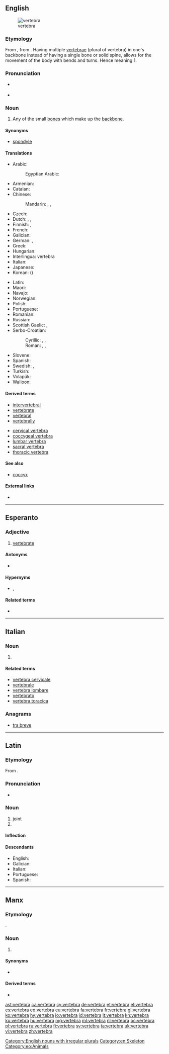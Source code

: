 {{also|vértebra}}
==English==
[[Image:Gray93.png|thumb|vertebra ]]

===Etymology===
From {{etyl|la|en}} {{term|vertebra||joint|lang=la}}, from {{term|vertere||to turn|lang=la}}. Having multiple [[vertebrae]] (plural of vertebra) in one's backbone instead of having a single bone or solid spine, allows for the movement of the body with bends and turns. Hence meaning 1.

===Pronunciation===
* {{a|UK}} {{IPA|/ˈvɜːtɪbɹə/|lang=en}}
* {{audio|en-us-vertebra.ogg|Audio (US)|lang=en}}

===Noun===
{{en-noun|vertebræ|vertebrae|vertebras}}

# Any of the small [[bone]]s which make up the [[backbone]].

====Synonyms====
* [[spondyle]] {{qualifier|rare}}

====Translations====
{{trans-top|any of the small bones which make up the backbone}}
* Arabic: {{t|ar|فقرة|f|tr=faqara}}
*: Egyptian Arabic: {{t|arz|فقرة|f|tr=faqara |sc=Arab}}
* Armenian: {{t|hy|ող}}
* Catalan: {{t|ca|vèrtebra|f}}
* Chinese:
*: Mandarin: {{t+|cmn|椎骨|tr=zhuīgǔ|sc=Hani}}, {{t+|cmn|脊椎|tr=jǐzhuī|sc=Hani}}, {{t+|cmn|脊椎骨|tr=jǐzhuīgǔ|sc=Hani}}
* Czech: {{t+|cs|obratel|m}}
* Dutch: {{t+|nl|wervel|m}}, {{t|nl|rugwervel|m}}, {{t|nl|ruggengraatswervel|m}}
* Finnish: {{t+|fi|nikama}}, {{t+|fi|selkänikama}}
* French: {{t+|fr|vertèbre|m}}
* Galician: {{t+|gl|vértebra|f}}
* German: {{t+|de|Wirbel|m}}, {{t|de|Wirbelknochen|m}}
* Greek: {{t+|el|σπόνδυλος|m}}
* Hungarian: {{t+|hu|csigolya}}
* Interlingua: vertebra
* Italian: {{t+|it|vertebra|f}}
* Japanese: {{t|ja|椎骨|tr=ついこつ, tsuikotsu|sc=Jpan}}
* Korean: {{t+|ko|척추|sc=Kore}} ({{t+|ko|脊椎|sc=Kore}})
{{trans-mid}}
* Latin: {{t|la|vertebra}}
* Maori: {{t|mi|tangai}}
* Navajo: {{t|nv|íígháán}}
* Norwegian: {{t|no|ryggvirvel|m}}
* Polish: {{t|pl|kręg|m}}
* Portuguese: {{t+|pt|vértebra|f}}
* Romanian: {{t+|ro|vertebră|f}}
* Russian: {{t+|ru|позвоно́к|m}}
* Scottish Gaelic: {{t|gd|cnàimh an droma|m}}, {{t|gd|dromaltach|m}}
* Serbo-Croatian:
*: Cyrillic: {{t|sh|пршљен|m}}, {{t|sh|краљежак|m}}, {{t|sh|краљешак|m}}
*: Roman: {{t+|sh|pršljen|m}}, {{t+|sh|kralježak|m}}, {{t+|sh|kralješak|m}}
* Slovene: {{t+|sl|vretence|n}}
* Spanish: {{t+|es|vértebra|f}}
* Swedish: {{t|sv|ryggkota|c}}, {{t+|sv|kota|c}}
* Turkish: {{t+|tr|omur}}
* Volapük: {{t+|vo|bäkavireb}}
* Walloon: {{t+|wa|cronzoxh|m}}
{{trans-bottom}}

====Derived terms====
* [[intervertebral]]
* [[vertebrate]]
* [[vertebral]]
* [[vertebrally]]

* [[cervical vertebra]]
* [[coccygeal vertebra]]
* [[lumbar vertebra]]
* [[sacral vertebra]]
* [[thoracic vertebra]]

====See also====
* [[coccyx]]

====External links====
* {{pedialite}}

[[Category:English nouns with irregular plurals]]
[[Category:en:Skeleton]]

----

==Esperanto==

===Adjective===
{{eo-head}}

# [[vertebrate]]

====Antonyms====
* {{l|eo|malvertebra|gloss=invertebrate}}

====Hypernyms====
* {{l|eo|ĥordohava}}, {{l|eo|ĥordula|gloss=[[chordate]]}}

====Related terms====
* {{l|eo|vertebro|gloss=a vertebrate}}

[[Category:eo:Animals]]

----

==Italian==
{{wikipedia|lang=it}}

===Noun===
{{it-noun|f}}

# {{context|skeleton|lang=it}} {{l|en|vertebra}}

====Related terms====
* [[vertebra cervicale]]
* [[vertebrale]]
* [[vertebra lombare]]
* [[vertebrato]]
* [[vertebra toracica]]

===Anagrams===
* [[tra breve#Italian|tra breve]]

----

==Latin==
{{wikipedia|lang=la}}
===Etymology===
From {{suffix|verto|bra|gloss1=to turn|alt1=vert(ō)|lang=la}}.

===Pronunciation===
* {{la-pronunc|vertebra}}

===Noun===
{{la-noun|vertebra|vertebrae|vertebrae|f|first}}

# joint
# {{l|en|vertebra}}

====Inflection====
{{la-decl-1st|vertebr}}

====Descendants====
* English: {{l|en|vertebra}}
* Galician: {{l|gl|vértebra}}
* Italian: {{l|it|vertebra}}
* Portuguese: {{l|pt|vértebra}}
* Spanish: {{l|es|vértebra}}

----

==Manx==

===Etymology===
{{borrowing|la|vertebra|lang=gv}}.

===Noun===
{{gv-noun|f|vertebraghyn|vertebra}}

# {{context|anatomy|lang=gv}} {{l|en|vertebra}}

====Synonyms====
* {{l|gv|junt craue-drommey}}

====Derived terms====
* {{l|gv|vertebragh|gloss=vertebrate, vertebral}}

[[ast:vertebra]]
[[ca:vertebra]]
[[cy:vertebra]]
[[de:vertebra]]
[[et:vertebra]]
[[el:vertebra]]
[[es:vertebra]]
[[eo:vertebra]]
[[eu:vertebra]]
[[fa:vertebra]]
[[fr:vertebra]]
[[gl:vertebra]]
[[ko:vertebra]]
[[hy:vertebra]]
[[io:vertebra]]
[[id:vertebra]]
[[it:vertebra]]
[[kn:vertebra]]
[[ku:vertebra]]
[[hu:vertebra]]
[[mg:vertebra]]
[[ml:vertebra]]
[[nl:vertebra]]
[[oc:vertebra]]
[[pl:vertebra]]
[[ru:vertebra]]
[[fi:vertebra]]
[[sv:vertebra]]
[[ta:vertebra]]
[[uk:vertebra]]
[[vi:vertebra]]
[[zh:vertebra]]